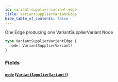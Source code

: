 ```yaml
---
id: variant-supplier-variant-edge
title: VariantSupplierVariantEdge
hide_table_of_contents: false
---
```



One Edge producing one VariantSupplierVariant Node

```graphql
type VariantSupplierVariantEdge {
  node: VariantSupplierVariant!
}
```


### Fields

#### [`node`](#) ([`VariantSupplierVariant!`](/developers/demandhq-apis/demand-api/graphql/reference/objects/variant-supplier-variant))






